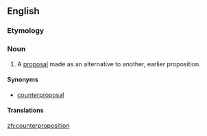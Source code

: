 ==English==

===Etymology===
{{prefix|counter|proposition|lang=en}}

===Noun===
{{en-noun}}

# A [[proposal]] made as an alternative to another, earlier proposition.

====Synonyms====
* [[counterproposal]]

====Translations====
{{trans-see|counterproposal}}

[[zh:counterproposition]]